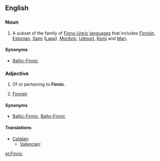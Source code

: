 ==English==
{{wikipedia}}

===Noun===
{{en-noun|-}}

# A subset of the family of [[Finno-Ugric]] [[language]]s that includes [[Finnish]], [[Estonian]], [[Sami]] ([[Lapp]]), [[Mordvin]], [[Udmurt]], [[Komi]] and [[Mari]].

====Synonyms====
* [[Baltic-Finnic]]

===Adjective===
{{en-adj|-}}

# Of or pertaining to '''Finnic'''.
# {{rare}} [[Finnish]]

====Synonyms====
* {{sense|pertaining to the Finnic languages}} [[Baltic-Finnic]], [[Balto-Finnic]]

====Translations====
{{trans-top|pertaining to the Finnic languages}}
* [[Catalan]]: {{t+|ca|finès|m}}
** [[Valencian]]: {{t-|ca|finés|m}}
{{trans-mid}}
{{trans-bottom}}

[[et:Finnic]]